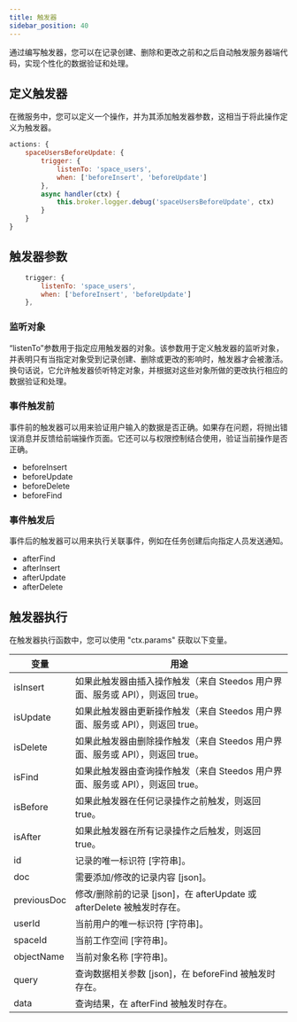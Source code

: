 ```yaml
---
title: 触发器
sidebar_position: 40
---
```


通过编写触发器，您可以在记录创建、删除和更改之前和之后自动触发服务器端代码，实现个性化的数据验证和处理。

## 定义触发器

在微服务中，您可以定义一个操作，并为其添加触发器参数，这相当于将此操作定义为触发器。

```js
actions: {
    spaceUsersBeforeUpdate: {
        trigger: { 
            listenTo: 'space_users', 
            when: ['beforeInsert', 'beforeUpdate']
        },
        async handler(ctx) {
            this.broker.logger.debug('spaceUsersBeforeUpdate', ctx)
        }   
    }
}
```

## 触发器参数

```js
    trigger: { 
        listenTo: 'space_users', 
        when: ['beforeInsert', 'beforeUpdate']
    },
```

### 监听对象

“listenTo”参数用于指定应用触发器的对象。该参数用于定义触发器的监听对象，并表明只有当指定对象受到记录创建、删除或更改的影响时，触发器才会被激活。换句话说，它允许触发器侦听特定对象，并根据对这些对象所做的更改执行相应的数据验证和处理。

### 事件触发前

事件前的触发器可以用来验证用户输入的数据是否正确。如果存在问题，将抛出错误消息并反馈给前端操作页面。它还可以与权限控制结合使用，验证当前操作是否正确。

* beforeInsert
* beforeUpdate
* beforeDelete
* beforeFind

### 事件触发后

事件后的触发器可以用来执行关联事件，例如在任务创建后向指定人员发送通知。

* afterFind
* afterInsert
* afterUpdate
* afterDelete

## 触发器执行

在触发器执行函数中，您可以使用 "ctx.params" 获取以下变量。

变量 | 用途
-- | --
isInsert | 如果此触发器由插入操作触发（来自 Steedos 用户界面、服务或 API），则返回 true。
isUpdate | 如果此触发器由更新操作触发（来自 Steedos 用户界面、服务或 API），则返回 true。
isDelete | 如果此触发器由删除操作触发（来自 Steedos 用户界面、服务或 API），则返回 true。
isFind | 如果此触发器由查询操作触发（来自 Steedos 用户界面、服务或 API），则返回 true。
isBefore | 如果此触发器在任何记录操作之前触发，则返回 true。
isAfter | 如果此触发器在所有记录操作之后触发，则返回 true。
id | 记录的唯一标识符 [字符串]。
doc | 需要添加/修改的记录内容 [json]。
previousDoc | 修改/删除前的记录 [json]，在 afterUpdate 或 afterDelete 被触发时存在。
userId | 当前用户的唯一标识符 [字符串]。
spaceId | 当前工作空间 [字符串]。
objectName | 当前对象名称 [字符串]。
query | 查询数据相关参数 [json]，在 beforeFind 被触发时存在。
data | 查询结果，在 afterFind 被触发时存在。
